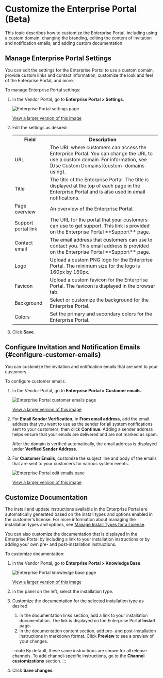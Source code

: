 # Customize the Enterprise Portal (Beta)

This topic describes how to customize the Enterprise Portal, including using a custom domain, changing the branding, editing the content of invitation and notification emails, and adding custom documentation.

## Manage Enterprise Portal Settings

You can edit the settings for the Enterprise Portal to use a custom domain, provide custom links and contact information, customize the look and feel of the Enterprise Portal, and more.

To manage Enterprise Portal settings:

1. In the Vendor Portal, go to **Enterprise Portal > Settings**.

    ![Enterprise Portal settings page](/images/enterprise-portal-settings.png)

    [View a larger version of this image](/images/enterprise-portal-settings.png)

1. Edit the settings as desired:

   <table>
     <tr>
       <th>Field</th>
       <th>Description</th>
     </tr>
     <tr>
       <td>URL</td>
       <td>The URL where customers can access the Enterprise Portal. You can change the URL to use a custom domain. For information, see [Use Custom Domains](custom-domains-using).</td>
     </tr>
     <tr>
       <td>Title</td>
       <td>The title of the Enterprise Portal. The title is displayed at the top of each page in the Enterprise Portal and is also used in email notifications.</td>
     </tr>
     <tr>
       <td>Page overview</td>
       <td>An overview of the Enterprise Portal.</td>
     </tr>
     <tr>
       <td>Support portal link</td>
       <td>The URL for the portal that your customers can use to get support. This link is provided on the Enterprise Portal **Support** page.</td>
     </tr>
     <tr>
       <td>Contact email</td>
       <td>The email address that customers can use to contact you. This email address is provided on the Enterprise Portal **Support** page.</td>
     </tr>
     <tr>
       <td>Logo</td>
       <td>Upload a custom PNG logo for the Enterprise Portal. The minimum size for the logo is 160px by 160px.</td>
     </tr>
     <tr>
       <td>Favicon</td>
       <td>Upload a custom favicon for the Enterprise Portal. The favicon is displayed in the browser tab.</td>
     </tr>
     <tr>
       <td>Background</td>
       <td>Select or customize the background for the Enterprise Portal.</td>
     </tr>
     <tr>
       <td>Colors</td>
       <td>Set the primary and secondary colors for the Enterprise Portal.</td>
     </tr>
   </table>

1. Click **Save**.

## Configure Invitation and Notification Emails {#configure-customer-emails}

You can customize the invitation and notification emails that are sent to your customers.

To configure customer emails:

1. In the Vendor Portal, go to **Enterprise Portal > Customer emails**.

   ![Enterprise Portal customer emails page](/images/enterprise-portal-customer-emails.png)

   [View a larger version of this image](/images/enterprise-portal-customer-emails.png)

1. For **Email Sender Verification**, in **From email address**, add the email address that you want to use as the sender for all system notifications sent to your customers, then click **Continue**. Adding a sender address helps ensure that your emails are delivered and are not marked as spam.

    After the domain is verified automatically, the email address is displayed under **Verified Sender Address**.
1. For **Customer Emails**, customize the subject line and body of the emails that are sent to your customers for various system events.

     ![Enterprise Portal edit emails pane](/images/enterprise-portal-customer-emails-edit.png)

     [View a larger version of this image](/images/enterprise-portal-customer-emails-edit.png)

## Customize Documentation

The install and update instructions available in the Enterprise Portal are automatically generated based on the install types and options enabled in the customer's license. For more information about managing the installation types and options, see [Manage Install Types for a License](/vendor/licenses-install-types).

You can also customize the documentation that is displayed in the Enterprise Portal by including a link to your installation instructions or by adding your own pre- and post-installation instructions. 

To customize documentation:

1. In the Vendor Portal, go to **Enterprise Portal > Knowledge Base**.

   ![Enterprise Portal knowledge base page](/images/enterprise-portal-knowledge-base.png)

   [View a larger version of this image](/images/enterprise-portal-knowledge-base.png)

1. In the panel on the left, select the installation type.

1. Customize the documentation for the selected installation type as desired:
    1. In the documentation links section, add a link to your installation documentation. The link is displayed on the Enterprise Portal **Install** page.
    1. In the documentation content section, add pre- and post-installation instructions in markdown format. Click **Preview** to see a preview of your changes.

    :::note
    By default, these same instructions are shown for all release channels. To add channel-specific instructions, go to the **Channel customizations** section. 
    :::

1. Click **Save changes**.